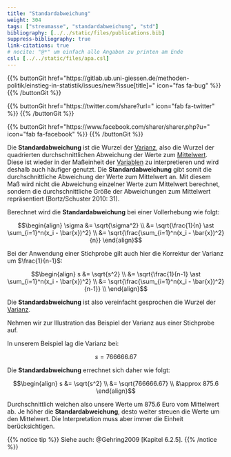 ```yaml
---
title: "Standardabweichung"
weight: 304
tags: ["streumasse", "standardabweichung", "std"]
bibliography: [../../static/files/publications.bib]
suppress-bibliography: true
link-citations: true
# nocite: "@*" um einfach alle Angaben zu printen am Ende
csl: [../../static/files/apa.csl]
---
```


{{% buttonGit href=\"https\:\/\/gitlab.ub.uni-giessen.de\/methoden-politik\/einstieg-in-statistik\/issues\/new?issue[title]=\" icon=\"fas fa-bug\" %}} {{% /buttonGit %}} 

{{% buttonGit href=\"https\:\/\/twitter.com\/share?url=\" icon=\"fab fa-twitter\" %}} {{% /buttonGit %}}

{{% buttonGit href=\"https\:\/\/www.facebook.com\/sharer\/sharer.php?u=\" icon=\"fab fa-facebook\" %}} {{% /buttonGit %}}

Die **Standardabweichung** ist die Wurzel der [Varianz](../../glossar/varianz/index.html), also die Wurzel der quadrierten durchschnittlichen Abweichung der Werte zum [Mittelwert](../../glossar/mittelwert/index.html). Diese ist wieder in der Maßeinheit der [Variablen](../../glossar/variable/index.html) zu interpretieren und wird deshalb auch häufiger genutzt. Die **Standardabweichung** gibt somit die durchschnittliche Abweichung der Werte zum Mittelwert an. Mit diesem Maß wird nicht die Abweichung einzelner Werte zum Mittelwert berechnet, sondern die durchschnittliche Größe der Abweichungen zum Mittelwert repräsentiert (Bortz/Schuster 2010: 31).

Berechnet wird die **Standardabweichung** bei einer Vollerhebung wie folgt:

$$\begin{align} \sigma &= \sqrt{\sigma^2} \\ &= \sqrt{\frac{1}{n} \ast \sum_{i=1}^n(x_i - \bar{x})^2} \\ &= \sqrt{\frac{\sum_{i=1}^n(x_i - \bar{x})^2}{n}} \end{align}$$

Bei der Anwendung einer Stichprobe gilt auch hier die Korrektur der Varianz um $\frac{1}{n-1}$:

$$\begin{align} s &= \sqrt{s^2} \\ &= \sqrt{\frac{1}{n-1} \ast \sum_{i=1}^n(x_i - \bar{x})^2} \\ &= \sqrt{\frac{\sum_{i=1}^n(x_i - \bar{x})^2}{n-1}} \\ \end{align}$$

Die **Standardabweichung** ist also vereinfacht gesprochen die Wurzel der [Varianz](../../glossar/varianz.index.hmtl).


Nehmen wir zur Illustration das Beispiel der Varianz aus einer Stichprobe auf.

In unserem Beispiel lag die Varianz bei:

$$s = 766666.67$$

Die **Standardabweichung** errechnet sich daher wie folgt:

$$\begin{align} s &= \sqrt{s^2} \\ &= \sqrt{766666.67} \\ &\approx 875.6 \end{align}$$

Durchschnittlich weichen also unsere Werte um $875.6$ Euro vom Mittelwert ab. Je höher die **Standardabweichung**, desto weiter streuen die Werte um den Mittelwert. Die Interpretation muss aber immer die Einheit berücksichtigen.

{{% notice tip %}}
Siehe auch: @Gehring2009 [Kapitel 6.2.5].
{{% /notice %}}
